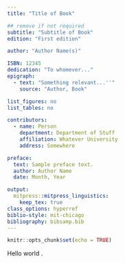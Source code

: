 ```yaml
---
title: "Title of Book"

## remove if not required
subtitle: "Subtitle of Book"
edition: "First edition"

author: "Author Name(s)"

ISBN: 12345
dedication: "To whomever..."
epigraph:
  - text: "Something relevant...''"
    source: "Author, Book"

list_figures: no
list_tables: no

contributors:
  - name: Person
    department: Department of Stuff
    affiliation: Whatever University
    address: Somewhere

preface:
  text: Sample preface text.
  author: Author Name
  date: Month, Year

output:
  mitpress::mitpress_linguistics:
    keep_tex: true
class_options: hyperref
biblio-style: mit-chicago
bibliography: bibsamp.bib
---
```


```r
knitr::opts_chunk$set(echo = TRUE)
```

\chapter{Hello world}

Hello world \citep{antibayes}.
